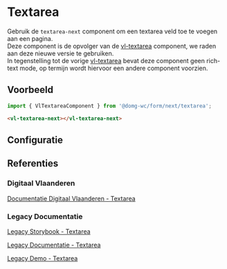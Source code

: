 
# Textarea

Gebruik de `textarea-next` component om een textarea veld toe te voegen aan een pagina.<br/>
Deze component is de opvolger van de [vl-textarea](/docs/components-textarea--documentatie) component, we raden aan
deze nieuwe versie te gebruiken.<br />
In tegenstelling tot de vorige [vl-textarea](/docs/components-textarea--documentatie) bevat deze component geen
rich-text mode, op termijn wordt hiervoor een andere component voorzien.

## Voorbeeld

```js
import { VlTextareaComponent } from '@domg-wc/form/next/textarea';
```

```html
<vl-textarea-next></vl-textarea-next>
```

<Canvas of={VlTextAreaStories.TextareaDefault} />

## Configuratie

<ArgTypes of={VlTextAreaStories.TextareaDefault} />

## Referenties

### Digitaal Vlaanderen

[Documentatie Digitaal Vlaanderen - Textarea](https://overheid.vlaanderen.be/webuniversum/v3/documentation/forms/vl-ui-textarea)

### Legacy Documentatie

[Legacy Storybook - Textarea](https://webcomponenten.omgeving.vlaanderen.be/storybook/?path=/docs/legacy-vl-textarea--default)

[Legacy Documentatie - Textarea](https://webcomponenten.omgeving.vlaanderen.be/doc/VlTextarea.html)

[Legacy Demo - Textarea](https://webcomponenten.omgeving.vlaanderen.be/demo/vl-textarea.html)
